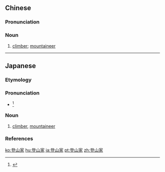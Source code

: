 ==Chinese==
{{zh-forms|type=21}}

===Pronunciation===
{{zh-pron
|m=dēngshānjiā
|c=dang1 saan1 gaa1
|cat=n
}}

===Noun===
{{zh-noun}}

# [[climber]]; [[mountaineer]]

----

==Japanese==
{{ja-kanjitab|と|さん|か|k2=ざん|yomi=o|r=y}}

===Etymology===
{{suffix|登山|家|t1=mountain climbing|t2=-er|lang=ja|sort=とざんか}}

===Pronunciation===
* {{ja-accent-common|h|と|ざんか}}<ref>{{R:NHK Hatsuon}}</ref>

===Noun===
{{ja-noun|とざんか}}

# [[climber]], [[mountaineer]]

===References===
<references/>

[[ko:登山家]]
[[hu:登山家]]
[[ja:登山家]]
[[pt:登山家]]
[[zh:登山家]]